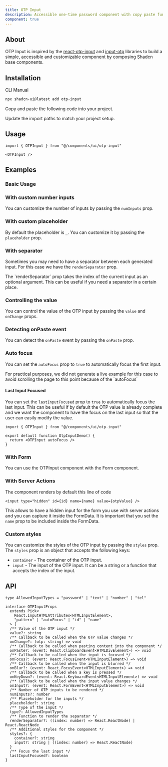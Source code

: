 ```yaml
---
title: OTP Input
description: Accessible one-time password component with copy paste functionality
component: true
---
```


<ComponentPreview name="otp-input-demo" />

## About

OTP Input is inspired by the [react-otp-input](https://www.npmjs.com/package/react-otp-input) and [input-otp](https://input-otp.rodz.dev/) libraries to build a simple, accessible and customizable component by composing Shadcn base components.

## Installation

<Tabs defaultValue="cli">

<TabsList>
  <TabsTrigger value="cli">CLI</TabsTrigger>
  <TabsTrigger value="manual">Manual</TabsTrigger>
</TabsList>
<TabsContent value="cli">

```bash
npx shadcn-ui@latest add otp-input
```

</TabsContent>

<TabsContent value="manual">

<Steps>

<Step>Copy and paste the following code into your project.</Step>

<ComponentSource name="otp-input" />

<Step>Update the import paths to match your project setup.</Step>

</Steps>

</TabsContent>

</Tabs>

## Usage

```tsx
import { OTPInput } from "@/components/ui/otp-input"
```

```tsx
<OTPInput />
```

## Examples

### Basic Usage

<ComponentPreview name="otp-input-demo" />

### With custom number inputs

You can customize the number of inputs by passing the `numInputs` prop.

<ComponentPreview name="otp-input-custom-number" />

### With custom placeholder

By default the placeholder is `_`. You can customize it by passing the `placeholder` prop.

<ComponentPreview name="otp-input-placeholder" />

### With separator

Sometimes you may need to have a separator between each generated input. For this case we have the `renderSeparator` prop.

<ComponentPreview name="otp-input-separator" />

<Callout>
  The `renderSeparator` prop takes the index of the current input as an optional
  argument. This can be useful if you need a separator in a certain place.
</Callout>

### Controlling the value

You can control the value of the OTP input by passing the `value` and `onChange` props.

<ComponentPreview name="otp-input-controlled" />

### Detecting onPaste event

You can detect the `onPaste` event by passing the `onPaste` prop.

<ComponentPreview name="otp-input-on-paste" />

### Auto focus

You can set the `autoFocus` prop to `true` to automatically focus the first input.

<Callout>
  For practical purposes, we did not generate a live example for this case to
  avoid scrolling the page to this point because of the `autoFocus`
</Callout>

#### Last Input Focused

You can set the `lastInputFocused` prop to `true` to automatically focus the last input. This can be useful if by default the OTP value is already complete and we want the component to have the focus on the last input so that the user can easily modify the value.

```tsx
import { OTPInput } from "@/components/ui/otp-input"

export default function OtpInputDemo() {
  return <OTPInput autoFocus />
}
```

### With Form

You can use the OTPInput component with the Form component.

<ComponentPreview name="otp-input-form" />

### With Server Actions

The component renders by default this line of code

```tsx
<input type="hidden" id={id} name={name} value={otpValue} />
```

This allows to have a hidden input for the form you use with server actions and you can capture it inside the FormData. It is important that you set the `name` prop to be included inside the FormData.

### Custom styles

You can customize the styles of the OTP input by passing the `styles` prop. The `styles` prop is an object that accepts the following keys:

- `container` - The container of the OTP input.
- `input` - The input of the OTP input. It can be a string or a function that accepts the index of the input.

<ComponentPreview name="otp-input-custom-style" />

## API

```tsx
type AllowedInputTypes = "password" | "text" | "number" | "tel"

interface OTPInputProps
  extends Pick<
    React.InputHTMLAttributes<HTMLInputElement>,
    "pattern" | "autoFocus" | "id" | "name"
  > {
  /** Value of the OTP input */
  value?: string
  /** Callback to be called when the OTP value changes */
  onChange?: (otp: string) => void
  /** Callback to be called when pasting content into the component */
  onPaste?: (event: React.ClipboardEvent<HTMLDivElement>) => void
  /** Callback to be called when the input is focused */
  onFocus?: (event: React.FocusEvent<HTMLInputElement>) => void
  /** Callback to be called when the input is blurred */
  onBlur?: (event: React.FocusEvent<HTMLInputElement>) => void
  /** Callback to be called when a key is pressed */
  onKeyDown?: (event: React.KeyboardEvent<HTMLInputElement>) => void
  /** Callback to be called when the input value changes */
  onInput?: (event: React.FormEvent<HTMLInputElement>) => void
  /** Number of OTP inputs to be rendered */
  numInputs?: number
  /** Placeholder for the inputs */
  placeholder?: string
  /** Type of the input */
  type?: AllowedInputTypes
  /** Function to render the separator */
  renderSeparator?: ((index: number) => React.ReactNode) | React.ReactNode
  /** Additional styles for the component */
  styles?: {
    container?: string
    input?: string | ((index: number) => React.ReactNode)
  }
  /** Focus the last input */
  lastInputFocused?: boolean
}
```
